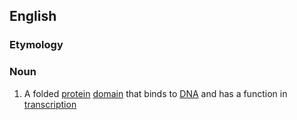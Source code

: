 ==English==

===Etymology===
{{prefix|en|homeo|domain}}

===Noun===
{{wikipedia|homeodomain fold}}
{{en-noun}}

# {{lb|en|biochemistry|genetics}} A folded [[protein]] [[domain]] that binds to [[DNA]] and has a function in [[transcription]]